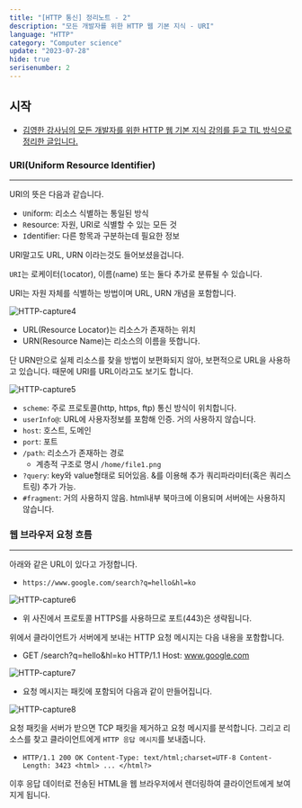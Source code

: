 ```yaml
---
title: "[HTTP 통신] 정리노트 - 2"
description: "모든 개발자를 위한 HTTP 웹 기본 지식 - URI"
language: "HTTP"
category: "Computer science"
update: "2023-07-28"
hide: true
serisenumber: 2
---
```


## 시작

- [김영한 강사님의 모든 개발자를 위한 HTTP 웹 기본 지식 강의를 듣고 TIL 방식으로 정리한 글입니다.](https://www.inflearn.com/course/lecture?courseSlug=http-%EC%9B%B9-%EB%84%A4%ED%8A%B8%EC%9B%8C%ED%81%AC&unitId=61388&tab=curriculum)

### URI(Uniform Resource Identifier)
---
URI의 뜻은 다음과 같습니다.
- `U`niform: 리소스 식별하는 통일된 방식
- `R`esource: 자원, URI로 식별할 수 있는 모든 것
- `I`dentifier: 다른 항목과 구분하는데 필요한 정보

URI말고도 URL, URN 이라는것도 들어보셨을겁니다.

`URI`는 로케이터(`l`ocator), 이름(`n`ame) 또는 둘다 추가로 분류될 수 있습니다.

URI는 자원 자체를 식별하는 방법이며 URL, URN 개념을 포함합니다.

![HTTP-capture4](/snippets/http/http4.png)

- URL(Resource Locator)는 리소스가 존재하는 위치
- URN(Resource Name)는 리소스의 이름을 뜻합니다.

단 URN만으로 실제 리소스를 찾을 방법이 보편화되지 않아, 보편적으로 URL을 사용하고 있습니다. 때문에 URI를 URL이라고도 보기도 합니다.

![HTTP-capture5](/snippets/http/http5.png)

- `scheme`: 주로 프로토콜(http, https, ftp) 통신 방식이 위치합니다.
- `userInfo@`: URL에 사용자정보를 포함해 인증. 거의 사용하지 않습니다.  
- `host`: 호스트, 도메인
- `port`: 포트
- `/path`: 리소스가 존재하는 경로
  - 계층적 구조로 명시 `/home/file1.png`
- `?query`: key와 value형태로 되어있음. &를 이용해 추가 쿼리파라미터(혹은 쿼리스트링) 추가 가능.
- `#fragment`: 거의 사용하지 않음. html내부 북마크에 이용되며 서버에는 사용하지 않습니다.

### 웹 브라우저 요청 흐름
---
아래와 같은 URL이 있다고 가정합니다.
- `https://www.google.com/search?q=hello&hl=ko`

![HTTP-capture6](/snippets/http/http6.png)

- 위 사진에서 프로토콜 HTTPS를 사용하므로 포트(443)은 생략됩니다.

위에서 클라이언트가 서버에게 보내는 HTTP 요청 메시지는 다음 내용을 포함합니다.
- GET /search?q=hello&hl=ko HTTP/1.1 Host: www.google.com

![HTTP-capture7](/snippets/http/http7.png)

- 요청 메시지는 패킷에 포함되어 다음과 같이 만들어집니다.

![HTTP-capture8](/snippets/http/http8.png)

요청 패킷을 서버가 받으면 TCP 패킷을 제거하고 요청 메시지를 분석합니다. 그리고 리소스를 찾고 클라이언트에게 `HTTP 응답 메시지`를 보내줍니다.
- `HTTP/1.1 200 OK Content-Type: text/html;charset=UTF-8 Content-Length: 3423 <html> ... </html?>`

이후 응답 데이터로 전송된 HTML을 웹 브라우저에서 렌더링하여 클라이언트에게 보여지게 됩니다.